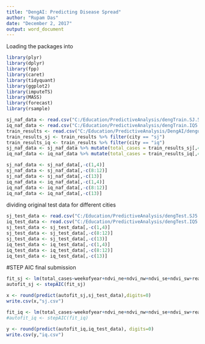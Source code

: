---
title: "DengAI: Predicting Disease Spread"
author: "Rupam Das"
date: "December 2, 2017"
output: word_document
---

Loading the packages into 

```{r}
library(plyr)
library(dplyr)
library(fpp)
library(caret)
library(tidyquant)
library(ggplot2)
library(imputeTS)
library(MASS)
library(forecast)
library(rsample)
```


```{r Mydataset}
sj_naf_data <- read.csv("C:/Education/PredictiveAnalysis/dengTrain.SJ.5.csv")
iq_naf_data <- read.csv("C:/Education/PredictiveAnalysis/dengTrain.IQ5.csv")
train_results <- read.csv("C:/Education/PredictiveAnalysis/DengAI/dengue_labels_train.csv")
train_results_sj <- train_results %>% filter(city == "sj")
train_results_iq <- train_results %>% filter(city == "iq")
sj_naf_data <- sj_naf_data %>% mutate(total_cases = train_results_sj[,4])
iq_naf_data <- iq_naf_data %>% mutate(total_cases = train_results_iq[,4])
```


```{r removing-columns}
sj_naf_data <- sj_naf_data[,-c(1,4)]
sj_naf_data <- sj_naf_data[,-c(8:12)]
sj_naf_data <- sj_naf_data[,-c(13)]
iq_naf_data <- iq_naf_data[,-c(1,4)]
iq_naf_data <- iq_naf_data[,-c(8:12)]
iq_naf_data <- iq_naf_data[,-c(13)]
```

dividing original test data for different cities
```{r test-data}
sj_test_data <- read.csv("C:/Education/PredictiveAnalysis/dengTest.SJ5.csv")
iq_test_data <- read.csv("C:/Education/PredictiveAnalysis/dengTest.IQ5.csv")
sj_test_data <- sj_test_data[,-c(1,4)]
sj_test_data <- sj_test_data[,-c(8:12)]
sj_test_data <- sj_test_data[,-c(13)]
iq_test_data <- iq_test_data[,-c(1,4)]
iq_test_data <- iq_test_data[,-c(8:12)]
iq_test_data <- iq_test_data[,-c(13)]
```


#STEP AIC final submission


```{r full-model-1}
fit_sj <- lm(total_cases~weekofyear+ndvi_ne+ndvi_nw+ndvi_se+ndvi_sw+reanalysis_relative_humidity_percent+reanalysis_specific_humidity_g_per_kg+station_diur_temp_rng_c+station_min_temp_c, data = sj_naf_data)
autofit_sj <- stepAIC(fit_sj)

x <- round(predict(autofit_sj,sj_test_data),digits=0)
write.csv(x,"sj.csv")

fit_iq <- lm(total_cases~weekofyear+ndvi_ne+ndvi_nw+ndvi_se+ndvi_sw+reanalysis_relative_humidity_percent+reanalysis_specific_humidity_g_per_kg+station_diur_temp_rng_c+station_min_temp_c, data=iq_naf_data)
#autofit_iq <- stepAIC(fit_iq)

y <- round(predict(autofit_iq,iq_test_data), digits=0)
write.csv(y,"iq.csv")

```


